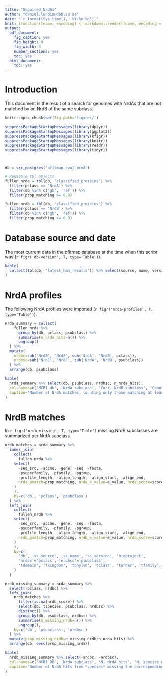```yaml
---
title: "Unpaired NrdAs"
author: "daniel.lundin@dbb.su.se"
date: "`r format(Sys.time(), '%Y-%m-%d')`"
knit: (function(fname, encoding) { rmarkdown::render(fname, encoding = encoding, output_file = sprintf('%s/%s.%s.pdf', dirname(fname), sub('.rmd', '', basename(fname)), read.csv(pipe('git tag --sort version:refname', 'r'), header=F)$V1)) })
output:
  pdf_document:
    fig_caption: yes
    fig_height: 9
    fig_width: 8
    number_sections: yes
    toc: yes
  html_document:
    toc: yes
---
```


# Introduction

This document is the result of a search for genomes with NrdAs that are not matched
by an NrdB of the same subclass.

```r

knitr::opts_chunk$set(fig.path='figures/')

```

```r

suppressPackageStartupMessages(library(dplyr))
suppressPackageStartupMessages(library(ggplot2))
suppressPackageStartupMessages(library(kfigr))
suppressPackageStartupMessages(library(knitr))
suppressPackageStartupMessages(library(readr))
suppressPackageStartupMessages(library(tidyr))

```

```r

```

```r

```

```r

db = src_postgres('pfitmap-eval-prod')

```

```r

# Reusable tbl objects
fullen_nrda = tbl(db, 'classified_proteins') %>%
  filter(pclass == 'NrdA') %>%
  filter(db %in% c('gb', 'ref')) %>%
  filter(prop_matching >= 0.9)

fullen_nrdb = tbl(db, 'classified_proteins') %>%
  filter(pclass == 'NrdB') %>%
  filter(db %in% c('gb', 'ref')) %>%
  filter(prop_matching >= 0.9)

```

# Database source and date

The most current data in the pfitmap database at the time when this script was
(`r figr('db-version', T, type='Table')`).

```r

kable(
  collect(tbl(db, 'latest_hmm_results')) %>% select(source, name, version) %>% distinct()
)

```

# NrdA profiles

The following NrdA profiles were imported (`r figr('nrda-profiles', T, type='Table')`).

```r

nrda_summary = collect(
    fullen_nrda %>%
      group_by(db, pclass, psubclass) %>%
      summarise(n_nrda_hits=n()) %>%
      ungroup()
  ) %>%
  mutate(
    nrdbc=sub('NrdE', 'NrdF', sub('NrdA', 'NrdB', pclass)),
    nrdbsc=sub('NrdE', 'NrdF', sub('NrdA', 'NrdB', psubclass))
  ) %>%
  arrange(db, psubclass)

kable(
  nrda_summary %>% select(db, psubclass, nrdbsc, n_nrda_hits),
  col.names=c('NCBI db', 'NrdA subclass', 'Corr. NrdB subclass', 'Count'),
  caption='Number of NrdA matches, counting only those matching at least 0.9 of the length of the profile, with names of the corresponding NrdB subclasses.'
)

```

# NrdB matches

In `r figr('nrdb-missing', T, type='Table')` missing NrdB subclasses
are summarized per NrdA subclass.

```r

nrdb_matches = nrda_summary %>%
  inner_join(
    collect(
      fullen_nrda %>%
	select(
	  -seq_src, -accno, -gene, -seq, -fasta,
	  -psuperfamily, -pfamily, -pgroup, 
	  -profile_length, -align_length, -align_start, -align_end,
	  nrda_pmatch=prop_matching, nrda_e_value=e_value, nrda_score=score
	)
    ),
    by=c('db', 'pclass', 'psubclass')
  ) %>%
  left_join(
    collect(
      fullen_nrdb %>%
	select(
	  -seq_src, -accno, -gene, -seq, -fasta,
	  -psuperfamily, -pfamily, -pgroup, 
	  -profile_length, -align_length, -align_start, -align_end,
	  nrdb_pmatch=prop_matching, nrdb_e_value=e_value, nrdb_score=score
	)
    ),
    by=c(
      'db', 'ss_source', 'ss_name', 'ss_version', 'bioproject',
      'nrdbc'='pclass', 'nrdbsc'='psubclass', 
      'tdomain', 'tkingdom', 'tphylum', 'tclass', 'torder', 'tfamily', 'tgenus', 'tspecies', 'tstrain'
    )
  )

```

```r

nrdb_missing_summary = nrda_summary %>%
  select(-pclass, nrdbc) %>%
  left_join(
    nrdb_matches %>% 
      filter(is.na(nrdb_score)) %>% 
      select(db, tspecies, psubclass, nrdbsc) %>% 
      distinct() %>%
      group_by(db, psubclass, nrdbsc) %>%
      summarise(n_missing_nrdb=n()) %>%
      ungroup(),
    by=c('db', 'psubclass', 'nrdbsc')
  ) %>%
  mutate(prop_missing_nrdb=n_missing_nrdb/n_nrda_hits) %>%
  arrange(db, desc(prop_missing_nrdb))

kable(
  nrdb_missing_summary %>% select(-nrdbc, -nrdbsc),
  col.names=c('NCBI DB', 'NrdA subclass', 'N. NrdA hits', 'N. species missing NrdB', 'Prop. missing NrdB'),
  caption='Number of NrdA hits from *species* missing the corresponding NrdB subclass.'
)

```
